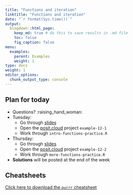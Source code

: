 ```yaml
---
title: "Functions and iteration"
linktitle: "Functions and iteration"
date: "`r format(Sys.time())`"
output:
  blogdown::html_page:
    keep_md: true # do this to save results in .md file
    toc: false
    fig_caption: false
menu:
  examples:
    parent: Examples
    weight: 1
type: docs
weight: 1
editor_options:
  chunk_output_type: console
---
```


## Plan for today
- Questions? :raising_hand_woman:
- Tuesday:
  - Go through [slides](/content/12-content/)
  - Open the [posit.cloud](http://posit.cloud) project `example-12-1`
  - Work through `intro-functions-practice.R`
- Thursday:
  - Go through [slides](/content/12-content/)
  - Open the [posit.cloud](http://posit.cloud) project `example-12-2`
  - Work through `more-functions-practice.R`
- **Solutions** will be posted at the end of the week


## Cheatsheets

[Click here to download the `purrr` cheatsheet](https://rstudio.github.io/cheatsheets/purrr.pdf)
